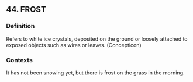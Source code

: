 ## 44. FROST
### Definition
Refers to white ice crystals, deposited on the ground or loosely attached to exposed objects such as wires or leaves. (Concepticon)

### Contexts
It has not been snowing yet, but there is frost on the grass in the morning.

